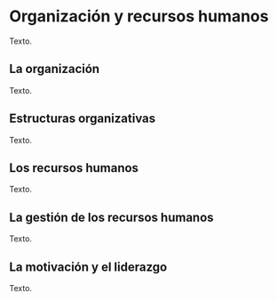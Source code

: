 # Organización y recursos humanos

Texto.

## La organización

Texto.

## Estructuras organizativas

Texto.

## Los recursos humanos

Texto.

## La gestión de los recursos humanos

Texto.

## La motivación y el liderazgo

Texto.
